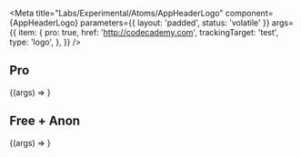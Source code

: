 
<Meta
  title="Labs/Experimental/Atoms/AppHeaderLogo"
  component={AppHeaderLogo}
  parameters={{ layout: 'padded', status: 'volatile' }}
  args={{
    item: {
      pro: true,
      href: 'http://codecademy.com',
      trackingTarget: 'test',
      type: 'logo',
    },
  }}
/>

<Props of={AppHeaderLogo} />

## Pro

<Canvas>
  <Story name="AppHeaderLogo - pro ">
    {(args) => <AppHeaderLogo {...args} />}
  </Story>
</Canvas>

## Free + Anon

<Canvas>
  <Story
    name="AppHeaderLogo - free"
    args={{
      item: {
        pro: false,
        href: 'http://codecademy.com',
        trackingTarget: 'test',
        type: 'logo',
      },
    }}
  >
    {(args) => <AppHeaderLogo {...args} />}
  </Story>
</Canvas>
